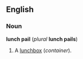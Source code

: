 ==English==
===Noun===
'''lunch pail''' (''plural'' '''lunch pails''')

#A [[lunchbox]] (''container'').